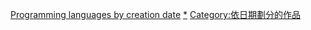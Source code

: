 {{container cat}}

[[Category:程序设计语言|Programming languages by creation date]]
[[Category:軟體史|*]]
[[Category:依日期劃分的作品|Category:依日期劃分的作品]]
